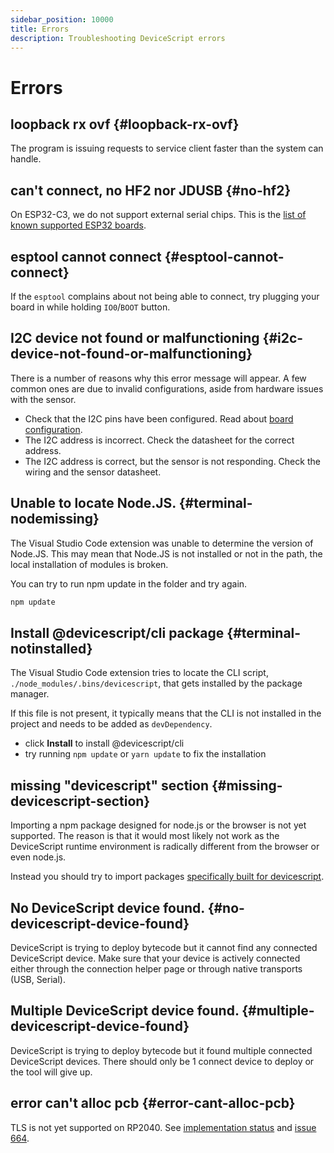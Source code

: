```yaml
---
sidebar_position: 10000
title: Errors
description: Troubleshooting DeviceScript errors
---
```


# Errors

## loopback rx ovf {#loopback-rx-ovf}

The program is issuing requests to service client faster than the system can handle.

## can't connect, no HF2 nor JDUSB {#no-hf2}

On ESP32-C3, we do not support external serial chips. This is the [list of known supported ESP32 boards](/devices/esp32).

## esptool cannot connect {#esptool-cannot-connect}

If the `esptool` complains about not being able to connect, try plugging your board in
while holding `IO0`/`BOOT` button.

## I2C device not found or malfunctioning {#i2c-device-not-found-or-malfunctioning}

There is a number of reasons why this error message will appear. A few common ones
are due to invalid configurations, aside from hardware issues with the sensor.

-   Check that the I2C pins have been configured. Read about [board configuration](/developer/board-configuration).
-   The I2C address is incorrect. Check the datasheet for the correct address.
-   The I2C address is correct, but the sensor is not responding. Check the wiring and the sensor datasheet.

## Unable to locate Node.JS. {#terminal-nodemissing}

The Visual Studio Code extension was unable to determine the version of Node.JS.
This may mean that Node.JS is not installed or not in the path,
the local installation of modules is broken.

You can try to run npm update in the folder and try again.

```bash npm2yarn
npm update
```

## Install @devicescript/cli package {#terminal-notinstalled}

The Visual Studio Code extension tries to locate the
CLI script, `./node_modules/.bins/devicescript`, that gets installed by the package manager.

If this file is not present, it typically means that the CLI is not installed in the project
and needs to be added as `devDependency`.

-   click **Install** to install @devicescript/cli
-   try running `npm update` or `yarn update` to fix the installation

## missing "devicescript" section {#missing-devicescript-section}

Importing a npm package designed for node.js or the browser is not yet supported. The reason is that it would most likely not work
as the DeviceScript runtime environment is radically different from the browser or even node.js.

Instead you should try to import packages [specifically built for devicescript](/developer/packages/custom).

## No DeviceScript device found. {#no-devicescript-device-found}

DeviceScript is trying to deploy bytecode but it cannot find any connected DeviceScript device.
Make sure that your device is actively connected either through the connection helper page or through native transports (USB, Serial).

## Multiple DeviceScript device found. {#multiple-devicescript-device-found}

DeviceScript is trying to deploy bytecode but it found multiple connected DeviceScript devices. There should only be 1 connect device to deploy
or the tool will give up.

## error can't alloc pcb {#error-cant-alloc-pcb}

TLS is not yet supported on RP2040.
See [implementation status](https://microsoft.github.io/devicescript/devices#implementation-status)
and [issue 664](https://github.com/microsoft/devicescript/issues/664).